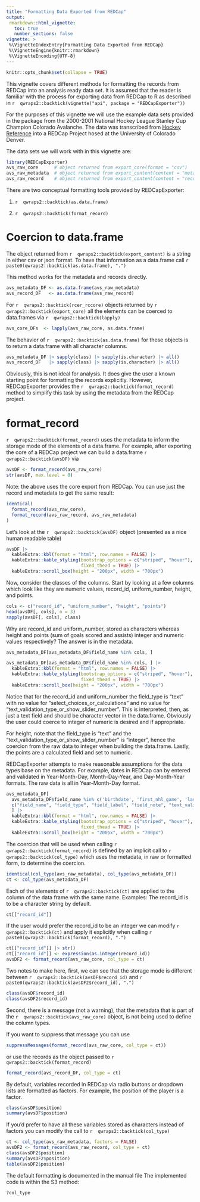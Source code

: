 ```yaml
---
title: "Formatting Data Exported from REDCap"
output:
 rmarkdown::html_vignette:
   toc: true
   number_sections: false
vignette: >
 %\VignetteIndexEntry{Formatting Data Exported from REDCap}
 %\VignetteEngine{knitr::rmarkdown}
 %\VignetteEncoding{UTF-8}
---
```



```r
knitr::opts_chunk$set(collapse = TRUE)
```


This vignette covers different methods for formatting the records from REDCap
into an analysis ready data set.  It is assumed that the reader is familiar
with the process for exporting data from REDCap to R as described in
`r  qwraps2::backtick(vignette("api", package = "REDCapExporter"))  `

For the purposes of this vignette we will use the example data sets provided
in the package from the 2000-2001 National Hockey League Stanley Cup Champion
Colorado Avalanche.  The data was transcribed from [Hockey
Reference](https://www.hockey-reference.com/teams/COL/2001.html) into a
REDCap Project hosed at the University of Colorado Denver.

The data sets we will work with in this vignette are:

```r
library(REDCapExporter)
avs_raw_core      # object returned from export_core(format = "csv")
avs_raw_metadata  # object returned from export_content(content = "metadata", format = "csv")
avs_raw_record    # object returned from export_content(content = "record", format = "csv")
```


There are two conceptual formatting tools provided by REDCapExporter:

1.
`r  qwraps2::backtick(as.data.frame)  `

2.
`r  qwraps2::backtick(format_record)  `

# Coercion to data.frame

The object returned from
`r  qwraps2::backtick(export_content)  `
is a string in either csv or json format.  To have that information as a
data.frame call
`r  paste0(qwraps2::backtick(as.data.frame), ".") `

This method works for the metadata and records directly.


```r
avs_metadata_DF <- as.data.frame(avs_raw_metadata)
avs_record_DF   <- as.data.frame(avs_raw_record)
```


For
`r  qwraps2::backtick(rcer_rccore)  `
objects returned by
`r  qwraps2::backtick(export_core)  `
all the elements can be coerced to data.frames via
`r  qwraps2::backtick(lapply)  `

```r
avs_core_DFs  <- lapply(avs_raw_core, as.data.frame)
```


The behavior of
`r  qwraps2::backtick(as.data.frame)  `
for these objects is to return a data.frame with all character columns.

```r
avs_metadata_DF |> sapply(class) |> sapply(is.character) |> all()
avs_record_DF   |> sapply(class) |> sapply(is.character) |> all()
```


Obviously, this is not ideal for analysis.  It does give the user a known
starting point for formatting the records explicitly.  However,
REDCapExporter provides the
`r  qwraps2::backtick(format_record)  `
method to simplify this task by using the metadata from the REDCap project.

# format_record

`r  qwraps2::backtick(format_record)  `
uses the metadata to inform the storage mode of the elements of a data.frame.
For example, after exporting the core of a REDCap project we can build a
data.frame
`r  qwraps2::backtick(avsDF)  `
via

```r
avsDF <- format_record(avs_raw_core)
str(avsDF, max.level = 0)
```


Note: the above uses the core export from REDCap.  You can use just the
record and metadata to get the same result:

```r
identical(
  format_record(avs_raw_core),
  format_record(avs_raw_record, avs_raw_metadata)
)
```


Let's look at the
`r  qwraps2::backtick(avsDF)  `
object (presented as a nice human readable table)


```r
avsDF |>
  kableExtra::kbl(format = "html", row.names = FALSE) |>
  kableExtra::kable_styling(bootstrap_options = c("striped", "hover"),
                            fixed_thead = TRUE) |>
  kableExtra::scroll_box(height = "200px", width = "700px")
```


Now, consider the classes of the columns.  Start by looking at
a few columns which look like they are numeric values, record_id,
uniform_number, height, and points.

```r
cols <- c("record_id", "uniform_number", "height", "points")
head(avsDF[, cols], n = 3)
sapply(avsDF[, cols], class)
```


Why are record_id and uniform_number, stored as characters whereas height and
points (sum of goals scored and assists) integer and numeric values
respectively?  The answer is in the metadata.


```r
avs_metadata_DF[avs_metadata_DF$field_name %in% cols, ]
```



```r
avs_metadata_DF[avs_metadata_DF$field_name %in% cols, ] |>
  kableExtra::kbl(format = "html", row.names = FALSE) |>
  kableExtra::kable_styling(bootstrap_options = c("striped", "hover"),
                            fixed_thead = TRUE) |>
  kableExtra::scroll_box(height = "200px", width = "700px")
```


Notice that for the record_id and uniform_number the field_type is "text"
with no value for "select_choices_or_calculations" and no value for
"text_validation_type_or_show_slider_number".  This is interpreted, then, as
just a text field and should be character vector in the data.frame.
Obviously the user could coerce to integer of numeric is desired and if
appropriate.

For height, note that the field_type is "text" and the
"text_validation_type_or_show_slider_number" is "integer", hence the coercion
from the raw data to integer when building the data.frame.  Lastly, the
points are a calculated field and set to numeric.

REDCapExporter attempts to make reasonable assumptions for the data types
base on the metadata.  For example, dates in REDCap can by entered and
validated in Year-Month-Day, Month-Day-Year, and Day-Month-Year formats.  The
raw data is all in Year-Month-Day format.

```r
avs_metadata_DF[
  avs_metadata_DF$field_name %in% c('birthdate', 'first_nhl_game', 'last_nhl_game'),
  c("field_name", "field_type", "field_label", "field_note", "text_validation_type_or_show_slider_number")
  ] |>
  kableExtra::kbl(format = "html", row.names = FALSE) |>
  kableExtra::kable_styling(bootstrap_options = c("striped", "hover"),
                            fixed_thead = TRUE) |>
  kableExtra::scroll_box(height = "200px", width = "700px")
```


The coercion that will be used when calling
`r  qwraps2::backtick(format_record)  `
is defined by an implicit call to
`r  qwraps2::backtick(col_type)  `
which uses the metadata, in raw or formatted form, to determine the
coercion.


```r
identical(col_type(avs_raw_metadata), col_type(avs_metadata_DF))
ct <- col_type(avs_metadata_DF)
```


Each of the elements of
`r  qwraps2::backtick(ct)  `
are applied to the column of the data frame with the same name.
Examples:  The record_id is to be a character string by default.

```r
ct[["record_id"]]
```


If the user would prefer the record_id to be an integer we can modify
`r  qwraps2::backtick(ct)  `
and apply it explicitly when calling
`r  paste0(qwraps2::backtick(format_record), ".")  `


```r
ct[["record_id"]] |> str()
ct[["record_id"]] <- expression(as.integer(record_id))
avsDF2 <- format_record(avs_raw_core, col_type = ct)
```


Two notes to make here, first, we can see that the storage mode
is different between
`r  qwraps2::backtick(avsDF$record_id)  `
and
`r  paste0(qwraps2::backtick(avsDF2$record_id), ".")  `

```r
class(avsDF$record_id)
class(avsDF2$record_id)
```


Second, there is a message (not a warning), that the metadata that is part of
the
`r  qwraps2::backtick(avs_raw_core)  `
object, is not being used to define the column types.

If you want to suppress that message you can use

```r
suppressMessages(format_record(avs_raw_core, col_type = ct))
```


or use the records as the object passed to
`r  qwraps2::backtick(format_record)  `

```r
format_record(avs_record_DF, col_type = ct)
```


By default, variables recorded in REDCap via radio buttons or dropdown lists
are formatted as factors.  For example, the position of the player is a
factor.

```r
class(avsDF$position)
summary(avsDF$position)
```


If you'd prefer to have all these variables stored as characters instead of
factors you can modify the call to
`r  qwraps2::backtick(col_type)  `

```r
ct <- col_type(avs_raw_metadata, factors = FALSE)
avsDF2 <- format_record(avs_raw_record, col_type = ct)
class(avsDF2$position)
summary(avsDF2$position)
table(avsDF2$position)
```


The default formatting is documented in the manual file
The implemented code is within the S3 method:

```r
?col_type
```

